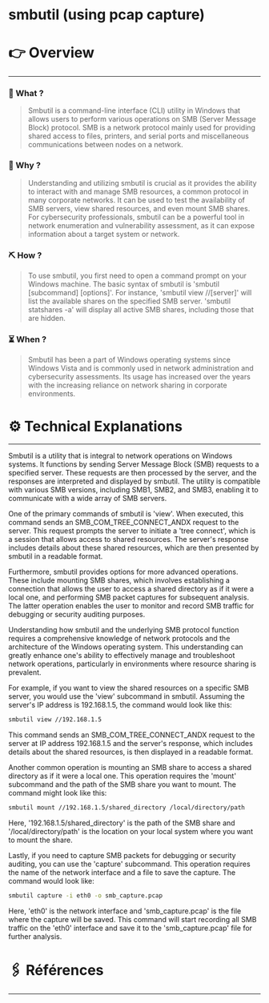 # smbutil (using pcap capture)


# 👉 Overview

---

### 👀 What ?

> Smbutil is a command-line interface (CLI) utility in Windows that allows users to perform various operations on SMB (Server Message Block) protocol. SMB is a network protocol mainly used for providing shared access to files, printers, and serial ports and miscellaneous communications between nodes on a network.
> 

### 🧐 Why ?

> Understanding and utilizing smbutil is crucial as it provides the ability to interact with and manage SMB resources, a common protocol in many corporate networks. It can be used to test the availability of SMB servers, view shared resources, and even mount SMB shares. For cybersecurity professionals, smbutil can be a powerful tool in network enumeration and vulnerability assessment, as it can expose information about a target system or network.
> 

### ⛏️ How ?

> To use smbutil, you first need to open a command prompt on your Windows machine. The basic syntax of smbutil is 'smbutil [subcommand] [options]'. For instance, 'smbutil view //[server]' will list the available shares on the specified SMB server. 'smbutil statshares -a' will display all active SMB shares, including those that are hidden.
> 

### ⏳ When ?

> Smbutil has been a part of Windows operating systems since Windows Vista and is commonly used in network administration and cybersecurity assessments. Its usage has increased over the years with the increasing reliance on network sharing in corporate environments.
> 

# ⚙️ Technical Explanations

---

Smbutil is a utility that is integral to network operations on Windows systems. It functions by sending Server Message Block (SMB) requests to a specified server. These requests are then processed by the server, and the responses are interpreted and displayed by smbutil. The utility is compatible with various SMB versions, including SMB1, SMB2, and SMB3, enabling it to communicate with a wide array of SMB servers.

One of the primary commands of smbutil is 'view'. When executed, this command sends an SMB_COM_TREE_CONNECT_ANDX request to the server. This request prompts the server to initiate a 'tree connect', which is a session that allows access to shared resources. The server's response includes details about these shared resources, which are then presented by smbutil in a readable format.

Furthermore, smbutil provides options for more advanced operations. These include mounting SMB shares, which involves establishing a connection that allows the user to access a shared directory as if it were a local one, and performing SMB packet captures for subsequent analysis. The latter operation enables the user to monitor and record SMB traffic for debugging or security auditing purposes.

Understanding how smbutil and the underlying SMB protocol function requires a comprehensive knowledge of network protocols and the architecture of the Windows operating system. This understanding can greatly enhance one's ability to effectively manage and troubleshoot network operations, particularly in environments where resource sharing is prevalent.

For example, if you want to view the shared resources on a specific SMB server, you would use the 'view' subcommand in smbutil. Assuming the server's IP address is 192.168.1.5, the command would look like this:

```bash
smbutil view //192.168.1.5

```

This command sends an SMB_COM_TREE_CONNECT_ANDX request to the server at IP address 192.168.1.5 and the server's response, which includes details about the shared resources, is then displayed in a readable format.

Another common operation is mounting an SMB share to access a shared directory as if it were a local one. This operation requires the 'mount' subcommand and the path of the SMB share you want to mount. The command might look like this:

```bash
smbutil mount //192.168.1.5/shared_directory /local/directory/path

```

Here, '192.168.1.5/shared_directory' is the path of the SMB share and '/local/directory/path' is the location on your local system where you want to mount the share.

Lastly, if you need to capture SMB packets for debugging or security auditing, you can use the 'capture' subcommand. This operation requires the name of the network interface and a file to save the capture. The command would look like:

```bash
smbutil capture -i eth0 -o smb_capture.pcap

```

Here, 'eth0' is the network interface and 'smb_capture.pcap' is the file where the capture will be saved. This command will start recording all SMB traffic on the 'eth0' interface and save it to the 'smb_capture.pcap' file for further analysis.

# 🖇️ Références

---